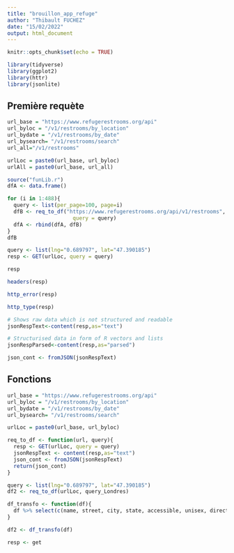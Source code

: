 ```yaml
---
title: "brouillon_app_refuge"
author: "Thibault FUCHEZ"
date: "15/02/2022"
output: html_document
---
```


```r
knitr::opts_chunk$set(echo = TRUE)
```

```r
library(tidyverse)
library(ggplot2)
library(httr)
library(jsonlite)
```

## Première requète

```r
url_base = "https://www.refugerestrooms.org/api"
url_byloc = "/v1/restrooms/by_location"
url_bydate = "/v1/restrooms/by_date"
url_bysearch= "/v1/restrooms/search"
url_all="/v1/restrooms"
```

```r
urlLoc = paste0(url_base, url_byloc)
urlAll = paste0(url_base, url_all)
```

```r
source("funLib.r")
dfA <- data.frame()

for (i in 1:488){
  query <- list(per_page=100, page=i)
  dfB <- req_to_df("https://www.refugerestrooms.org/api/v1/restrooms",
                     query = query)
  dfA <- rbind(dfA, dfB)
}
dfB
```


```r
query <- list(lng="0.689797", lat="47.390185")
resp <- GET(urlLoc, query = query)
```

```r
resp
```

```r
headers(resp)
```

```r
http_error(resp)
```

```r
http_type(resp)
```


```r
# Shows raw data which is not structured and readable
jsonRespText<-content(resp,as="text") 
```

```r
# Structurised data in form of R vectors and lists
jsonRespParsed<-content(resp,as="parsed") 
```

```r
json_cont <- fromJSON(jsonRespText)
```

## Fonctions

```r
url_base = "https://www.refugerestrooms.org/api"
url_byloc = "/v1/restrooms/by_location"
url_bydate = "/v1/restrooms/by_date"
url_bysearch= "/v1/restrooms/search"
```

```r
urlLoc = paste0(url_base, url_byloc)
```

```r
req_to_df <- function(url, query){
  resp <- GET(urlLoc, query = query)
  jsonRespText <- content(resp,as="text")
  json_cont <- fromJSON(jsonRespText)
  return(json_cont)
}
```

```r
query <- list(lng="0.689797", lat="47.390185")
df2 <- req_to_df(urlLoc, query_Londres)
```

```r
df_transfo <- function(df){
  df %>% select(c(name, street, city, state, accessible, unisex, directions, comment))
} 
```

```r
df2 <- df_transfo(df)
```

```r
resp <- get
```

